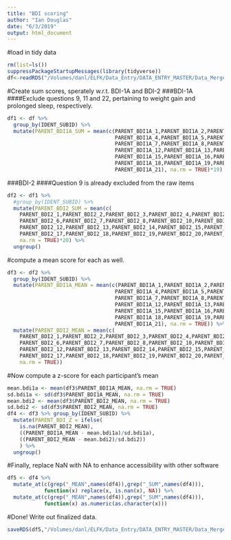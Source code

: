 ```yaml
---
title: "BDI scoring"
author: "Ian Douglas"
date: "6/3/2019"
output: html_document
---
```

#load in tidy data
```r
rm(list=ls())
suppressPackageStartupMessages(library(tidyverse))
df<-readRDS("/Volumes/danl/ELFK/Data_Entry/DATA_ENTRY_MASTER/Data_Merge/02 Tidied/QUALTRICS/Parent/R/bdi_tidy.rds")
```
#Create sum scores, sperately w.r.t. BDI-1A and BDI-2
###BDI-1A
####Exclude questions 9, 11 and 22, pertaining to weight gain and prolonged sleep, respectively.
```r
df1 <- df %>%
  group_by(IDENT_SUBID) %>%
  mutate(PARENT_BDI1A_SUM = mean(c(PARENT_BDI1A_1,PARENT_BDI1A_2,PARENT_BDI1A_3,
                                   PARENT_BDI1A_4,PARENT_BDI1A_5,PARENT_BDI1A_6,
                                   PARENT_BDI1A_7,PARENT_BDI1A_8,PARENT_BDI1A_10,
                                   PARENT_BDI1A_12,PARENT_BDI1A_13,PARENT_BDI1A_14,
                                   PARENT_BDI1A_15,PARENT_BDI1A_16,PARENT_BDI1A_17,
                                   PARENT_BDI1A_18,PARENT_BDI1A_19,PARENT_BDI1A_20,
                                   PARENT_BDI1A_21), na.rm = TRUE)*19)
```
###BDI-2
####Question 9 is already excluded from the raw items
```r
df2 <- df1 %>%
  #group_by(IDENT_SUBID) %>%
  mutate(PARENT_BDI2_SUM = mean(c(
    PARENT_BDI2_1,PARENT_BDI2_2,PARENT_BDI2_3,PARENT_BDI2_4,PARENT_BDI2_5,
    PARENT_BDI2_6,PARENT_BDI2_7,PARENT_BDI2_8,PARENT_BDI2_10,PARENT_BDI2_11,
    PARENT_BDI2_12,PARENT_BDI2_13,PARENT_BDI2_14,PARENT_BDI2_15,PARENT_BDI2_16,
    PARENT_BDI2_17,PARENT_BDI2_18,PARENT_BDI2_19,PARENT_BDI2_20,PARENT_BDI2_21), 
    na.rm = TRUE)*20) %>%
  ungroup()
```
#compute a mean score for each as well.
```r
df3 <- df2 %>%
  group_by(IDENT_SUBID) %>%
  mutate(PARENT_BDI1A_MEAN = mean(c(PARENT_BDI1A_1,PARENT_BDI1A_2,PARENT_BDI1A_3,
                                   PARENT_BDI1A_4,PARENT_BDI1A_5,PARENT_BDI1A_6,
                                   PARENT_BDI1A_7,PARENT_BDI1A_8,PARENT_BDI1A_10,
                                   PARENT_BDI1A_12,PARENT_BDI1A_13,PARENT_BDI1A_14,
                                   PARENT_BDI1A_15,PARENT_BDI1A_16,PARENT_BDI1A_17,
                                   PARENT_BDI1A_18,PARENT_BDI1A_19,PARENT_BDI1A_20,
                                   PARENT_BDI1A_21), na.rm = TRUE)) %>%
  mutate(PARENT_BDI2_MEAN = mean(c(
    PARENT_BDI2_1,PARENT_BDI2_2,PARENT_BDI2_3,PARENT_BDI2_4,PARENT_BDI2_5,
    PARENT_BDI2_6,PARENT_BDI2_7,PARENT_BDI2_8,PARENT_BDI2_10,PARENT_BDI2_11,
    PARENT_BDI2_12,PARENT_BDI2_13,PARENT_BDI2_14,PARENT_BDI2_15,PARENT_BDI2_16,
    PARENT_BDI2_17,PARENT_BDI2_18,PARENT_BDI2_19,PARENT_BDI2_20,PARENT_BDI2_21), 
    na.rm = TRUE))
```

#Now compute a z-score for each participant's mean
```r
mean.bdi1a <- mean(df3$PARENT_BDI1A_MEAN, na.rm = TRUE)
sd.bdi1a <- sd(df3$PARENT_BDI1A_MEAN, na.rm = TRUE)
mean.bdi2 <- mean(df3$PARENT_BDI2_MEAN, na.rm = TRUE)
sd.bdi2 <- sd(df3$PARENT_BDI2_MEAN, na.rm = TRUE)
df4 <- df3 %>% group_by(IDENT_SUBID) %>%
  mutate(PARENT_BDI_Z = ifelse(
    is.na(PARENT_BDI2_MEAN),
    ((PARENT_BDI1A_MEAN - mean.bdi1a)/sd.bdi1a),
    ((PARENT_BDI2_MEAN - mean.bdi2)/sd.bdi2))
    ) %>%
  ungroup()
```
#Finally, replace NaN with NA to enhance accessibility with other software
```r
df5 <- df4 %>%
  mutate_at(c(grep("_MEAN",names(df4)),grep("_SUM",names(df4))),
            function(x) replace(x, is.nan(x), NA)) %>%
  mutate_at(c(grep("_MEAN",names(df4)),grep("_SUM",names(df4))),
            function(x) as.numeric(as.character(x)))
```

#Done!
Write out finalized data.
```r
saveRDS(df5,"/Volumes/danl/ELFK/Data_Entry/DATA_ENTRY_MASTER/Data_Merge/03 Scored/R/bdi_final.rds")
```

